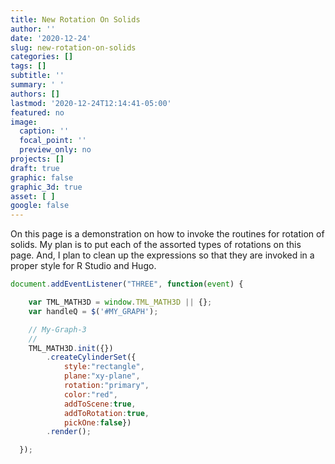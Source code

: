 ```yaml
---
title: New Rotation On Solids
author: ''
date: '2020-12-24'
slug: new-rotation-on-solids
categories: []
tags: []
subtitle: ''
summary: ' '
authors: []
lastmod: '2020-12-24T12:14:41-05:00'
featured: no
image:
  caption: ''
  focal_point: ''
  preview_only: no
projects: []
draft: true
graphic: false
graphic_3d: true
asset: [ ]
google: false
---
```


On this page is a demonstration on how to invoke the routines for rotation of solids. My plan is to put each of the assorted types of rotations on this page. And, I plan to clean up the expressions so that they are invoked in a proper style for R Studio and Hugo.

<div id='ctns-3d-graph'></div>
<div id='MY_GRAPH'></div>
<div id='WebGL-output-X'></div>
<div id='Stats-output-X'></div>  

```js
document.addEventListener("THREE", function(event) {

    var TML_MATH3D = window.TML_MATH3D || {};
    var handleQ = $('#MY_GRAPH');

    // My-Graph-3
    //
    TML_MATH3D.init({})
        .createCylinderSet({
            style:"rectangle",
            plane:"xy-plane",
            rotation:"primary",
            color:"red",
            addToScene:true,
            addToRotation:true,
            pickOne:false})
        .render();

  });
```
